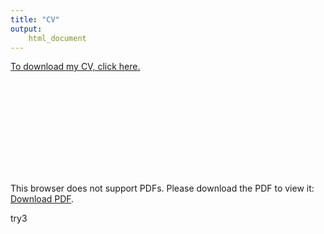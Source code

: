 ```yaml
---
title: "CV"
output:
    html_document
---
```



[To download my CV, click here.](cv/Alrababah_cv.pdf)

<object data="https://www.dropbox.com/s/rxy149plyysko9o/Alrababah_cv.pdf" type="application/pdf" width="700px" height="700px">
    <embed src="https://www.dropbox.com/s/rxy149plyysko9o/Alrababah_cv.pdf">
        <p>This browser does not support PDFs. Please download the PDF to view it: <a href="https://www.dropbox.com/s/rxy149plyysko9o/Alrababah_cv.pdf">Download PDF</a>.</p>
    </embed>
</object>

try3